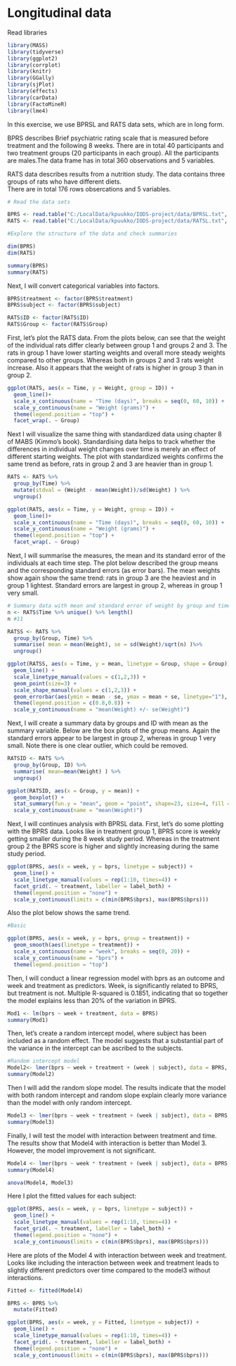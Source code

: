 # Longitudinal data

Read libraries

```r

library(MASS)
library(tidyverse)
library(ggplot2)
library(corrplot)
library(knitr)
library(GGally)
library(sjPlot)
library(effects)
library(carData)
library(FactoMineR)
library(lme4)


```
In this exercise, we use BPRSL and RATS data sets, which are in long form. 

BPRS describes Brief psychiatric rating scale that is measured before treatment and the following 8 weeks. 
There are in total 40 participants and two treatment groups (20 participants in each group). All the participants are males.The data frame has in total 360 observations and 5 variables. 

RATS data describes results from a nutrition study. The data contains three groups of rats who have different diets.  
There are in total 176 rows obsercations and 5 variables. 

```r

# Read the data sets

BPRS <- read.table("C:/LocalData/kpuukko/IODS-project/data/BPRSL.txt", sep="\t")
RATS <- read.table("C:/LocalData/kpuukko/IODS-project/data/RATSL.txt", sep="\t")

#Explore the structure of the data and check summaries

dim(BPRS)
dim(RATS)

summary(BPRS)
summary(RATS)

```
Next, I will convert categorical variables into factors.

```r

BPRS$treatment <- factor(BPRS$treatment)
BPRS$subject <- factor(BPRS$subject)

RATS$ID <- factor(RATS$ID)
RATS$Group <- factor(RATS$Group)

```
First, let's plot the RATS data. From the plots below, can see that the weight of the individual rats differ clearly between group 1 and groups 2 and 3. The rats in group 1 have lower starting weights and overall more steady weights compared to other groups. Whereas both in groups 2 and 3 rats weight increase. Also it appears that the weight of rats is higher in group 3 than in group 2. 

```r

ggplot(RATS, aes(x = Time, y = Weight, group = ID)) +
  geom_line()+
  scale_x_continuous(name = "Time (days)", breaks = seq(0, 60, 10)) +
  scale_y_continuous(name = "Weight (grams)") +
  theme(legend.position = "top") +
  facet_wrap(. ~ Group) 

```
Next I will visualize the same thing with standardized data using chapter 8 of MABS (Kimmo’s book). Standardising data helps to track whether the differences in individual weight changes over time is merely an effect of different starting weights. The plot with standardized weights confirms the same trend as before, rats in group 2 and 3 are heavier than in group 1.

```r

RATS <- RATS %>%
  group_by(Time) %>%
  mutate(stdval = (Weight - mean(Weight))/sd(Weight) ) %>%
  ungroup()

ggplot(RATS, aes(x = Time, y = Weight, group = ID)) +
  geom_line()+
  scale_x_continuous(name = "Time (days)", breaks = seq(0, 60, 10)) +
  scale_y_continuous(name = "Weight (grams)") +
  theme(legend.position = "top") +
  facet_wrap(. ~ Group) 

```
Next, I will summarise the measures, the mean and its standard error of the individuals at each time step. The plot below described the group means and the corresponding standard errors (as error bars). The mean weights show again show the same trend: rats in group 3 are the heaviest and in group 1 lightest. Standard errors are largest in group 2, whereas in group 1 very small.

```r

# Summary data with mean and standard error of weight by group and time 
n <- RATS$Time %>% unique() %>% length()
n #11

RATSS <- RATS %>%
  group_by(Group, Time) %>%
  summarise( mean = mean(Weight), se = sd(Weight)/sqrt(n) )%>%
  ungroup()

ggplot(RATSS, aes(x = Time, y = mean, linetype = Group, shape = Group)) +
  geom_line() +
  scale_linetype_manual(values = c(1,2,3)) +
  geom_point(size=3) +
  scale_shape_manual(values = c(1,2,3)) +
  geom_errorbar(aes(ymin = mean - se, ymax = mean + se, linetype="1"), width=0.3) +
  theme(legend.position = c(0.8,0.8)) +
  scale_y_continuous(name = "mean(Weight) +/- se(Weight)")

```

Next, I will create a summary data by groups and ID with mean as the summary variable. Below are the box plots of the  group means. Again the standard errors appear to be largest in group 2, whereas in group 1 very small. Note there is one clear outlier, which could be removed. 

```r

RATSID <- RATS %>%
  group_by(Group, ID) %>%
  summarise( mean=mean(Weight) ) %>%
  ungroup()

ggplot(RATSID, aes(x = Group, y = mean)) +
  geom_boxplot() +
  stat_summary(fun.y = "mean", geom = "point", shape=23, size=4, fill = "white") +
  scale_y_continuous(name = "mean(Weight)")

```
Next, I will continues analysis with BPRSL data. First, let’s do some plotting with the BPRS data. Looks like in treatment group 1, BPRS score is weekly getting smaller during the 8 week study period. Whereas in the treatment group 2 the BPRS score is higher and slightly increasing during the same study period. 

```r

ggplot(BPRS, aes(x = week, y = bprs, linetype = subject)) +
  geom_line() +
  scale_linetype_manual(values = rep(1:10, times=4)) +
  facet_grid(. ~ treatment, labeller = label_both) +
  theme(legend.position = "none") + 
  scale_y_continuous(limits = c(min(BPRS$bprs), max(BPRS$bprs)))

```
Also the plot below shows the same trend.

```r

#Basic

ggplot(BPRS, aes(x = week, y = bprs, group = treatment)) +
  geom_smooth(aes(linetype = treatment)) +
  scale_x_continuous(name = "week", breaks = seq(0, 20)) +
  scale_y_continuous(name = "bprs") +
  theme(legend.position = "top")

```

Then, I  will conduct a linear regression model with bprs as an outcome and week and treatment as predictors. Week, is significantly related to BPRS, but treatment is not. Multiple R-squared is 0.1851, indicating that so together the model explains less than 20% of the variation in BPRS.

```r

Mod1 <- lm(bprs ~ week + treatment, data = BPRS)
summary(Mod1)

```
Then, let's create a random intercept model, where subject has been included as a random effect. The model suggests that a substantial part of the variance in the intercept can be ascribed to the subjects.

```r

#Random intercept model
Model2<- lmer(bprs ~ week + treatment + (week | subject), data = BPRS, REML = FALSE)
summary(Model2)

```
Then I will add the random slope model. The results indicate that the model with both random intercept and random slope explain clearly more variance than the model with only random intercept.

```r

Model3 <- lmer(bprs ~ week + treatment + (week | subject), data = BPRS, REML = FALSE)
summary(Model3)

```
Finally, I will test the model with interaction between treatment and time. The results show that Model4 with interaction is better than Model 3. However, the model improvement is not significant.

```r

Model4 <- lmer(bprs ~ week * treatment + (week | subject), data = BPRS, REML = FALSE)
summary(Model4)

anova(Model4, Model3)

```
Here I plot the fitted values for each subject:

```r

ggplot(BPRS, aes(x = week, y = bprs, linetype = subject)) +
  geom_line() +
  scale_linetype_manual(values = rep(1:10, times=4)) +
  facet_grid(. ~ treatment, labeller = label_both) +
  theme(legend.position = "none") + 
  scale_y_continuous(limits = c(min(BPRS$bprs), max(BPRS$bprs)))

```
Here are plots of the Model 4 with interaction between week and treatment. Looks like including the interaction between week and treatment leads to slightly different predictors over time compared to the model3 without interactions.

```r

Fitted <- fitted(Model4)

BPRS <- BPRS %>%
  mutate(Fitted)

ggplot(BPRS, aes(x = week, y = Fitted, linetype = subject)) +
  geom_line() +
  scale_linetype_manual(values = rep(1:10, times=4)) +
  facet_grid(. ~ treatment, labeller = label_both) +
  theme(legend.position = "none") + 
  scale_y_continuous(limits = c(min(BPRS$bprs), max(BPRS$bprs)))

```

